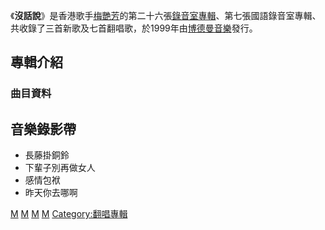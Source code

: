 {{unreferenced|time=2011-08-03T05:32:11+00:00}}
{{Album infobox | <!-- See Wikipedia:WikiProject_Albums -->
|  Name        = 沒話說
|  Type        = studio
|  Artist      = [[梅艷芳|梅艷芳]]
|  Cover       = Nosay-cover.jpg
|  Released    = 1999年
|  Recorded    = 
|  Genre       = [[華語流行音樂|華語流行音樂]]
|  Length      = 
|  Label       = [[贝塔斯曼音乐集团|博德曼音樂]]
|  Number      =
|  Producer    = [[李安修|李安修]]、[[陳富榮|陳富榮]]
|  Last album  = [[Larger_Than_Life_(梅艷芳專輯)|Larger Than Life]] <br />(1999)
|  This album  = '''沒話說''' <br />(1999)
|  Next album  = [[I'm_So_Happy|I'm So Happy]] <br />(2000)
}}

《'''沒話說'''》是香港歌手[[梅艷芳|梅艷芳]]的第二十六張[[錄音室專輯|錄音室專輯]]、第七張國語錄音室專輯、共收錄了三首新歌及七首翻唱歌，於1999年由[[贝塔斯曼音乐集团|博德曼音樂]]發行。

==專輯介紹==
===曲目資料===
{{Tracklist
| collapsed = 
| headline = 
| font_size = 
| total_length = 

| all_writing = 
| all_music = 
| all_lyrics = 
| all_arranger = 
| all_producer = [[李安修|李安修]]、[[陳富榮|陳富榮]]
| all_except =

| extra_column = 原唱者

| title1 = 長藤掛銅鈴
| note1 = 
| music1 = [[姚敏|姚敏]]
| lyrics1 = 姚敏
| arranger1 = [[鍾興民|鍾興民]]
| producer1 = 
| extra1 = 逸敏
| length1 = 

| title2 = 大江東去
| note2 = 
| music2 = Lionel Newman<br>Ken Darby
| lyrics2 = [[司徒明|司徒明]]
| arranger2 = [[鮑比達|鮑比達]]
| producer2 = 
| extra2 = [[姚莉|姚莉]]
| length2 = 

| title3 = 癡癡地等
| note3 = 
| music3 = [[王福齡|王福齡]]
| lyrics3 = [[陶秦|陶秦]]
| arranger3 = [[屠穎|屠穎]]
| producer3 = 
| extra3 = [[静婷|静婷]]
| length3 = 

| title4 = 今宵多珍重
| note4 = 
| music4 = 王福齡
| lyrics4 = [[林達|林達]]
| arranger4 = 鮑比達
| producer4 = 
| extra4 = [[崔萍|崔萍]]
| length4 = 

| title5 = 你把我灌醉
| note5 = 
| music5 = [[黃大煒|黃大煒]]
| lyrics5 = [[姚若龍|姚若龍]]
| arranger5 = [[涂惠元|涂惠元]]
| producer5 = 
| extra5 = 黃大煒
| length5 = 

| title6 = 沙灘
| note6 = 
| music6 = [[陶喆|陶喆]]
| lyrics6 = [[陳玉貞|娃娃]]
| arranger6 = 屠穎
| producer6 = 
| extra6 = 陶喆
| length6 = 

| title7 = 用心良苦
| note7 = 
| music7 = [[張宇|張宇]]
| lyrics7 = [[十一郎|十一郎]]
| arranger7 = 屠穎
| producer7 = 
| extra7 = 張宇
| length7 = 

| title8 = 下輩子別再做女人
| note8 = 
| longnote8 = 
| music8 = [[陳小霞|陳小霞]]
| lyrics8 = [[易家揚|易家揚]]
| arranger8 = 屠穎
| producer8 = 
| extra8 = 
| length8 = 

| title9 = 感情包袱
| note9 = 
| longnote9 = 
| music9 = [[林子健|林子健]]
| lyrics9 = [[林夕|林夕]]
| arranger9 = 鍾興民
| producer9 = 
| extra9 = 
| length9 = 

| title10 = 昨天你去哪啊
| note10 = 
| longnote10 = 
| music10 = [[陳富榮|陳富榮]]
| lyrics10 = [[劉德華|劉德華]]
| arranger10 = [[王豫民|王豫民]]
| producer10 = 
| extra10 = 
| length10 = 
}}

<!-- ==發行版本== -->

==音樂錄影帶==
*長藤掛銅鈴
*下輩子別再做女人
*感情包袱
*昨天你去哪啊

<!-- ==製作團隊== -->
<!-- ==成績== -->
<!-- ==參考資料== -->
<!-- ==外部連結== -->

{{梅艷芳}}

[[Category:梅艷芳音樂專輯|M]]
[[Category:1999年音樂專輯|M]]
[[Category:台灣音樂專輯|M]]
[[Category:流行音樂專輯|M]]
[[Category:翻唱專輯|Category:翻唱專輯]]